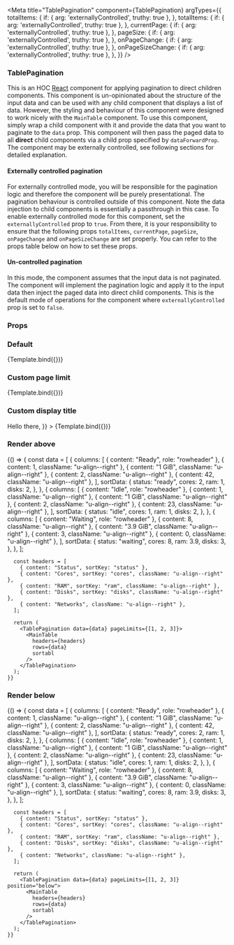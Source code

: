 

<Meta
  title="TablePagination"
  component={TablePagination}
  argTypes={{
    totalItems: {
      if: { arg: 'externallyControlled', truthy: true },
    },
    totalItems: {
      if: { arg: 'externallyControlled', truthy: true },
    },
    currentPage: {
      if: { arg: 'externallyControlled', truthy: true },
    },
    pageSize: {
      if: { arg: 'externallyControlled', truthy: true },
    },
    onPageChange: {
      if: { arg: 'externallyControlled', truthy: true },
    },
    onPageSizeChange: {
      if: { arg: 'externallyControlled', truthy: true },
    },
  }}
/>


### TablePagination

This is an HOC [React](https://reactjs.org/) component for applying pagination to direct children components. This component is un-opinionated about
the structure of the input data and can be used with any child component that displays a list of data. However, the styling and behaviour of this component were designed
to work nicely with the `MainTable` component. To use this component, simply wrap a child component with it and provide the data that you want
to paginate to the `data` prop. This component will then pass the paged data to all <b>direct</b> child components via a child prop specified by `dataForwardProp`.
The component may be externally controlled, see following sections for detailed explanation.

#### Externally controlled pagination

For externally controlled mode, you will be responsible for the pagination logic and therefore the component will be purely presentational.
The pagination behaviour is controlled outside of this component. Note the data injection to child components is essentially a passthrough in this case.
To enable externally controlled mode for this component, set the `externallyControlled` prop to `true`. From there, it is your responsibility
to ensure that the following props `totalItems`, `currentPage`, `pageSize`, `onPageChange` and `onPageSizeChange` are set properly.
You can refer to the props table below on how to set these props.

#### Un-controlled pagination

In this mode, the component assumes that the input data is not paginated. The component will implement the pagination logic and apply it to the input data
then inject the paged data into direct child components. This is the default mode of operations for the component where `externallyControlled` prop is set 
to `false`.

### Props

<ArgsTable of={TablePagination} />

### Default

<Canvas>
  <Story
    name="Default"
    args={{
      data: [
        { id: "row-1" },
        { id: "row-2" },
        { id: "row-3" },
        { id: "row-4" },
        { id: "row-5" },
      ],
    }}
  >
    {Template.bind({})}
  </Story>
</Canvas>

### Custom page limit

<Canvas>
  <Story
    name="CustomPageLimit"
    args={{
      data: [
        { id: "row-1" },
        { id: "row-2" },
        { id: "row-3" },
        { id: "row-4" },
        { id: "row-5" },
      ],
      pageLimits: [1, 2, 3],
    }}
  >
    {Template.bind({})}
  </Story>
</Canvas>

### Custom display title

<Canvas>
  <Story
    name="CustomDisplayTitle"
    args={{
      data: [
        { id: "row-1" },
        { id: "row-2" },
        { id: "row-3" },
        { id: "row-4" },
        { id: "row-5" },
      ],
      description: <b>Hello there</b>,
    }}
  >
    {Template.bind({})}
  </Story>
</Canvas>

### Render above

<Canvas>
  <Story
    name="RenderAbove"
  >
    {() => {
      const data = [
        {
          columns: [
            { content: "Ready", role: "rowheader" },
            { content: 1, className: "u-align--right" },
            { content: "1 GiB", className: "u-align--right" },
            { content: 2, className: "u-align--right" },
            { content: 42, className: "u-align--right" },
          ],
          sortData: {
            status: "ready",
            cores: 2,
            ram: 1,
            disks: 2,
          },
        },
        {
          columns: [
            { content: "Idle", role: "rowheader" },
            { content: 1, className: "u-align--right" },
            { content: "1 GiB", className: "u-align--right" },
            { content: 2, className: "u-align--right" },
            { content: 23, className: "u-align--right" },
          ],
          sortData: {
            status: "idle",
            cores: 1,
            ram: 1,
            disks: 2,
          },
        },
        {
          columns: [
            { content: "Waiting", role: "rowheader" },
            { content: 8, className: "u-align--right" },
            { content: "3.9 GiB", className: "u-align--right" },
            { content: 3, className: "u-align--right" },
            { content: 0, className: "u-align--right" },
          ],
          sortData: {
            status: "waiting",
            cores: 8,
            ram: 3.9,
            disks: 3,
          },
        },
      ];

      const headers = [
        { content: "Status", sortKey: "status" },
        { content: "Cores", sortKey: "cores", className: "u-align--right" },
        { content: "RAM", sortKey: "ram", className: "u-align--right" },
        { content: "Disks", sortKey: "disks", className: "u-align--right" },
        { content: "Networks", className: "u-align--right" },
      ];

      return (
        <TablePagination data={data} pageLimits={[1, 2, 3]}>
          <MainTable
            headers={headers}
            rows={data}
            sortabl
          />
        </TablePagination>
      );
    }}

  </Story>
</Canvas>

### Render below

<Canvas>
  <Story
    name="RenderBelow"
  >
    {() => {
      const data = [
        {
          columns: [
            { content: "Ready", role: "rowheader" },
            { content: 1, className: "u-align--right" },
            { content: "1 GiB", className: "u-align--right" },
            { content: 2, className: "u-align--right" },
            { content: 42, className: "u-align--right" },
          ],
          sortData: {
            status: "ready",
            cores: 2,
            ram: 1,
            disks: 2,
          },
        },
        {
          columns: [
            { content: "Idle", role: "rowheader" },
            { content: 1, className: "u-align--right" },
            { content: "1 GiB", className: "u-align--right" },
            { content: 2, className: "u-align--right" },
            { content: 23, className: "u-align--right" },
          ],
          sortData: {
            status: "idle",
            cores: 1,
            ram: 1,
            disks: 2,
          },
        },
        {
          columns: [
            { content: "Waiting", role: "rowheader" },
            { content: 8, className: "u-align--right" },
            { content: "3.9 GiB", className: "u-align--right" },
            { content: 3, className: "u-align--right" },
            { content: 0, className: "u-align--right" },
          ],
          sortData: {
            status: "waiting",
            cores: 8,
            ram: 3.9,
            disks: 3,
          },
        },
      ];

      const headers = [
        { content: "Status", sortKey: "status" },
        { content: "Cores", sortKey: "cores", className: "u-align--right" },
        { content: "RAM", sortKey: "ram", className: "u-align--right" },
        { content: "Disks", sortKey: "disks", className: "u-align--right" },
        { content: "Networks", className: "u-align--right" },
      ];

      return (
        <TablePagination data={data} pageLimits={[1, 2, 3]} position="below">
          <MainTable
            headers={headers}
            rows={data}
            sortabl
          />
        </TablePagination>
      );
    }}

  </Story>
</Canvas>
